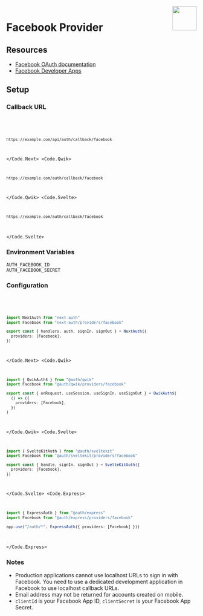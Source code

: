 
<img align="right" src="/img/providers/facebook.svg" height="64" width="64" />

# Facebook Provider

## Resources

- [Facebook OAuth documentation](https://developers.facebook.com/docs/facebook-login/manually-build-a-login-flow/)
- [Facebook Developer Apps](https://developers.facebook.com/apps/)

## Setup

### Callback URL

<Code>
  <Code.Next>

```bash
https://example.com/api/auth/callback/facebook
```

  </Code.Next>
  <Code.Qwik>

```bash
https://example.com/auth/callback/facebook
```

  </Code.Qwik>
  <Code.Svelte>

```bash
https://example.com/auth/callback/facebook
```

  </Code.Svelte>
</Code>

### Environment Variables

```
AUTH_FACEBOOK_ID
AUTH_FACEBOOK_SECRET
```

### Configuration

<Code>
  <Code.Next>

```ts filename="/auth.ts"
import NextAuth from "next-auth"
import Facebook from "next-auth/providers/facebook"

export const { handlers, auth, signIn, signOut } = NextAuth({
  providers: [Facebook],
})
```

  </Code.Next>
  <Code.Qwik>
  
```ts filename="/src/routes/plugin@auth.ts"
import { QwikAuth$ } from "@auth/qwik"
import Facebook from "@auth/qwik/providers/facebook"

export const { onRequest, useSession, useSignIn, useSignOut } = QwikAuth$(
  () => ({
    providers: [Facebook],
  })
)
```

  </Code.Qwik>
  <Code.Svelte>

```ts filename="/src/auth.ts"
import { SvelteKitAuth } from "@auth/sveltekit"
import Facebook from "@auth/sveltekit/providers/facebook"

export const { handle, signIn, signOut } = SvelteKitAuth({
  providers: [Facebook],
})
```

  </Code.Svelte>
  <Code.Express>

```ts filename="/src/app.ts"
import { ExpressAuth } from "@auth/express"
import Facebook from "@auth/express/providers/facebook"

app.use("/auth/*", ExpressAuth({ providers: [Facebook] }))
```

  </Code.Express>
</Code>

### Notes

- Production applications cannot use localhost URLs to sign in with Facebook. You need to use a dedicated development application in Facebook to use localhost callback URLs.
- Email address may not be returned for accounts created on mobile.
- `clientId` is your Facebook App ID, `clientSecret` is your Facebook App Secret.
